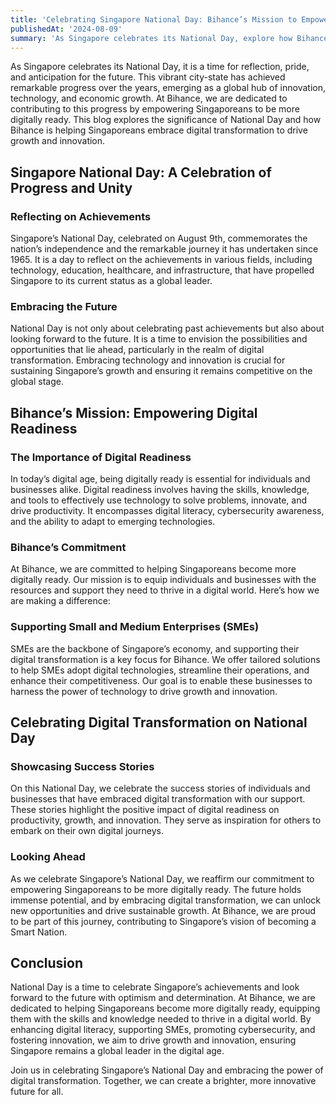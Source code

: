 ```yaml
---
title: 'Celebrating Singapore National Day: Bihance’s Mission to Empower Digital Readiness'
publishedAt: '2024-08-09'
summary: 'As Singapore celebrates its National Day, explore how Bihance is committed to helping Singaporeans become more digitally ready, embracing technology to drive growth and innovation.'
---
```


As Singapore celebrates its National Day, it is a time for reflection, pride, and anticipation for the future. This vibrant city-state has achieved remarkable progress over the years, emerging as a global hub of innovation, technology, and economic growth. At Bihance, we are dedicated to contributing to this progress by empowering Singaporeans to be more digitally ready. This blog explores the significance of National Day and how Bihance is helping Singaporeans embrace digital transformation to drive growth and innovation.

## Singapore National Day: A Celebration of Progress and Unity

### Reflecting on Achievements

Singapore’s National Day, celebrated on August 9th, commemorates the nation’s independence and the remarkable journey it has undertaken since 1965. It is a day to reflect on the achievements in various fields, including technology, education, healthcare, and infrastructure, that have propelled Singapore to its current status as a global leader.

### Embracing the Future

National Day is not only about celebrating past achievements but also about looking forward to the future. It is a time to envision the possibilities and opportunities that lie ahead, particularly in the realm of digital transformation. Embracing technology and innovation is crucial for sustaining Singapore’s growth and ensuring it remains competitive on the global stage.

## Bihance’s Mission: Empowering Digital Readiness

### The Importance of Digital Readiness

In today’s digital age, being digitally ready is essential for individuals and businesses alike. Digital readiness involves having the skills, knowledge, and tools to effectively use technology to solve problems, innovate, and drive productivity. It encompasses digital literacy, cybersecurity awareness, and the ability to adapt to emerging technologies.

### Bihance’s Commitment

At Bihance, we are committed to helping Singaporeans become more digitally ready. Our mission is to equip individuals and businesses with the resources and support they need to thrive in a digital world. Here’s how we are making a difference:

### Supporting Small and Medium Enterprises (SMEs)

SMEs are the backbone of Singapore’s economy, and supporting their digital transformation is a key focus for Bihance. We offer tailored solutions to help SMEs adopt digital technologies, streamline their operations, and enhance their competitiveness. Our goal is to enable these businesses to harness the power of technology to drive growth and innovation.

## Celebrating Digital Transformation on National Day

### Showcasing Success Stories

On this National Day, we celebrate the success stories of individuals and businesses that have embraced digital transformation with our support. These stories highlight the positive impact of digital readiness on productivity, growth, and innovation. They serve as inspiration for others to embark on their own digital journeys.

### Looking Ahead

As we celebrate Singapore’s National Day, we reaffirm our commitment to empowering Singaporeans to be more digitally ready. The future holds immense potential, and by embracing digital transformation, we can unlock new opportunities and drive sustainable growth. At Bihance, we are proud to be part of this journey, contributing to Singapore’s vision of becoming a Smart Nation.

## Conclusion

National Day is a time to celebrate Singapore’s achievements and look forward to the future with optimism and determination. At Bihance, we are dedicated to helping Singaporeans become more digitally ready, equipping them with the skills and knowledge needed to thrive in a digital world. By enhancing digital literacy, supporting SMEs, promoting cybersecurity, and fostering innovation, we aim to drive growth and innovation, ensuring Singapore remains a global leader in the digital age.

Join us in celebrating Singapore’s National Day and embracing the power of digital transformation. Together, we can create a brighter, more innovative future for all.